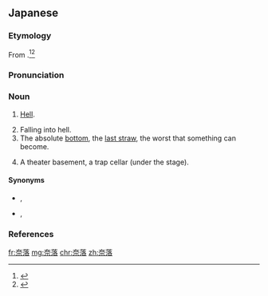 ==Japanese==
<div style="float:right;">
{{wikipedia|lang=ja}}
{{wikipedia|Naraka (Buddhism)}}
</div>
{{ja-kanjitab|な|らく|yomi=o}}

===Etymology===
From {{etyl|sa|ja|sort=ならく}} {{m|sa|नरक|tr=naraka|sc=Deva}}.<ref name="KDJ">{{R:Kokugo Dai Jiten}}</ref><ref name="DJR">{{R:Daijirin}}</ref>

===Pronunciation===
{{ja-pron|yomi=goon|ならく|acc=0|acc_ref=DJR}}

===Noun===
{{ja-noun|ならく}}

# {{lb|ja|Buddhism|sort=ならく}} [[hell|Hell]].
# Falling into hell.
# The absolute [[bottom]], the [[last straw]], the worst that something can become.
# {{lb|ja|theater|sort=ならく}} A theater basement, a trap cellar (under the stage).

====Synonyms====
* {{sense|hell}} {{ja-r|地獄|じごく}}, {{ja-r|魔界|まかい}}
* {{sense|Hades or the underworld}} {{ja-r|地獄|じごく}}, {{ja-r|黄泉|よみ}}

===References===
<references/>

[[fr:奈落]]
[[mg:奈落]]
[[chr:奈落]]
[[zh:奈落]]